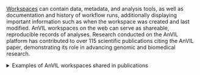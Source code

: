 
[Workspaces](https://support.terra.bio/hc/en-us/articles/360024743371-Working-with-workspaces) can contain data, metadata, and analysis tools, as well as documentation and history of workflow runs, additionally displaying important information such as when the workspace was created and last modified. AnVIL workspaces on the web can serve as shareable, reproducible records of analyses. Research conducted on the AnVIL platform has contributed to over 115 scientific publications citing the AnVIL paper, demonstrating its role in advancing genomic and biomedical research.

::: {.click_to_expand_block}

<details><summary>Examples of AnVIL workspaces shared in publications</summary>

AnVIL workspaces have previously been shared in publications to demonstrate reproducible science.

* https://www.science.org/doi/10.1126/science.abl3533
* https://www.science.org/doi/10.1126/science.abe3261
* https://anvil.terra.bio/#workspaces/help-gatk/Reproducibility_Case_Study_Tetralogy_of_Fallot

</details>

:::
